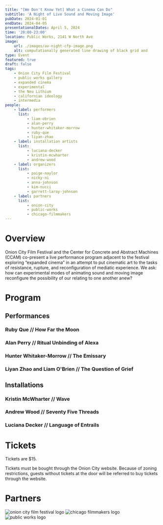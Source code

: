 ```yaml
---
title: "[We Don't Know Yet] What a Cinema Can Do"
subtitle: 'A Night of Live Sound and Moving Image'
pubDate: 2024-01-01
endDate: 2024-04-05
presentationalDates: April 5, 2024
time: '20:00-23:00'
location: Public Works, 2141 W North Ave
image:
    url: ./images/av-night-cfp-image.png
    alt: computationally generated line drawing of black grid and
type: Event
featured: true
draft: false
tags:
    - Onion City Film Festival
    - public works gallery
    - expanded cinema
    - experimental
    - the Neu Lithium
    - californian ideology
    - intermedia
people:
    - label: performers
      list:
          - liam-obrien
          - alan-perry
          - hunter-whitaker-morrow
          - ruby-que
          - liyan-zhao
    - label: installation artists
      list:
          - luciana-decker
          - kristin-mcwharter
          - andrew-wood
    - label: organizers
      list:
          - paige-naylor
          - nicky-ni
          - anna-johnson
          - kim-nucci
          - garrett-laroy-johnson
    - label: partners
      list:
          - onion-city
          - public-works
          - chicago-filmmakers
---
```



# Overview

Onion City Film Festival and the Center for Concrete and Abstract Machines (CCAM) co-present a live performance program adjacent to the festival exploring “expanded cinema” in an attempt to put cinematic art to the tasks of resistance, rupture, and reconfiguration of mediatic experience. We ask: how can experimental modes of animating sound and moving image reconfigure the possibility of our relating to one another anew?

# Program

## Performances

### Ruby Que // How Far the Moon

### Alan Perry // Ritual Unbinding of Alexa

### Hunter Whitaker-Morrow // The Emissary

### Liyan Zhao and Liam O'Brien // The Question of Grief

## Installations

### Kristin McWharter // Wave

### Andrew Wood // Seventy Five Threads

### Luciana Decker // Language of Entrails

# Tickets

Tickets are $15.

Tickets must be bought through the Onion City website. Because of zoning restrictions, guests without tickets at the door will be referred to buy tickets through the website.

<LinkButton
    text="BUY TICKETS HERE"
    url="https://chicagofilmmakers.org/upcoming-screenings-and-events/ocffwedontknow"
/>

# Partners

![onion city film festival logo](./images/onion-city.png)
![chicago filmmakers logo](./images/chicago-filmmakers.png)
![public works logo](./images/public-works.png)
